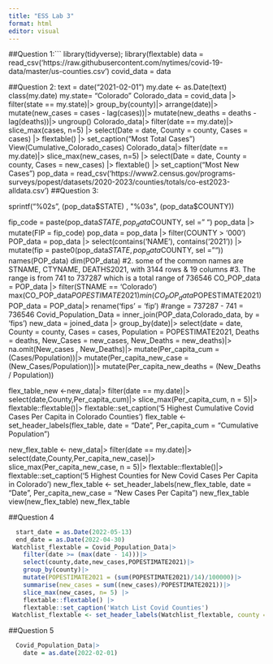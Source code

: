 ```yaml
---
title: "ESS Lab 3"
format: html
editor: visual
---
```


##Question 1:```
library(tidyverse); library(flextable)
data = read_csv('https://raw.githubusercontent.com/nytimes/covid-19-data/master/us-counties.csv')
covid_data = data

##Question 2:
text = date("2021-02-01")
my.date <- as.Date(text)
class(my.date)
my.state= "Colorado"
Colorado_data = covid_data |>
  filter(state == my.state)|>
  group_by(county)|>
  arrange(date)|>
  mutate(new_cases = cases - lag(cases))|>
  mutate(new_deaths = deaths - lag(deaths))|>
  ungroup()
Colorado_data|>
  filter(date == my.date)|>
  slice_max(cases, n=5) |>
  select(Date = date, County = county, Cases = cases) |>
  flextable() |>
  set_caption("Most Total Cases")
View(Cumulative_Colorado_cases)
Colorado_data|>
  filter(date == my.date)|>
  slice_max(new_cases, n=5) |>
  select(Date = date, County = county, Cases = new_cases) |>
  flextable() |>
  set_caption("Most New Cases")
pop_data = read_csv('https://www2.census.gov/programs-surveys/popest/datasets/2020-2023/counties/totals/co-est2023-alldata.csv')
##Question 3: 

sprintf("%02s", (pop_data$STATE) , "%03s", (pop_data$COUNTY))

  fip_code = paste(pop_data$STATE, pop_data$COUNTY, sel =" ")
pop_data |>
  mutate(FIP = fip_code)
pop_data = pop_data |>
  filter(COUNTY > '000')
POP_data = pop_data |>
  select(contains('NAME'), contains('2021')) |>
  mutate(fip = paste0(pop_data$STATE,pop_data$COUNTY, sel = ""))
names(POP_data)
dim(POP_data)
#2. some of the common names are STNAME, CTYNAME, DEATHS2021, with 3144 rows & 19 columns 
#3. The range is from 741 to 737287 which is a total range of 736546
CO_POP_data = POP_data |>
  filter(STNAME == 'Colorado')
max(CO_POP_data$POPESTIMATE2021)
min(CO_POP_data$POPESTIMATE2021)
POP_data = POP_data|>
  rename('fips' = 'fip')
#range = 737287 - 741 = 736546
Covid_Population_Data = inner_join(POP_data,Colorado_data, by = 'fips')
new_data = joined_data |>
  group_by(date)|>
  select(date = date, County = county, Cases = cases, Population = POPESTIMATE2021, Deaths = deaths, New_Cases = new_cases, New_Deaths = new_deaths)|>
  na.omit(New_cases , New_Deaths)|>
  mutate(Per_capita_cum = (Cases/Population))|>
  mutate(Per_capita_new_case = (New_Cases/Population))|>
  mutate(Per_capita_new_deaths = (New_Deaths / Population))

flex_table_new <-new_data|>
  filter(date == my.date)|>
  select(date,County,Per_capita_cum)|>
  slice_max(Per_capita_cum, n = 5)|>
  flextable::flextable()|>
   flextable::set_caption('5 Highest Cumulative Covid Cases Per Capita in Colorado Counties')
flex_table <- set_header_labels(flex_table, date = "Date",
                    Per_capita_cum = "Cumulative Population")

new_flex_table <- new_data|>
  filter(date == my.date)|>
  select(date,County,Per_capita_new_case)|>
  slice_max(Per_capita_new_case, n = 5)|>
  flextable::flextable()|>
  flextable::set_caption('5 Highest Counties for New Covid Cases Per Capita in Colorado')
new_flex_table <- set_header_labels(new_flex_table, date = "Date",
                                    Per_capita_new_case = "New Cases                                      Per Capita")
new_flex_table
view(new_flex_table)
new_flex_table

##Question 4 
```r

  start_date = as.Date(2022-05-13)
  end_date = as.Date(2022-04-30)
 Watchlist_flextable = Covid_Population_Data|>
    filter(date >= (max(date - 14)))|>
    select(county,date,new_cases,POPESTIMATE2021)|>
    group_by(county)|>
    mutate(POPESTIMATE2021 = (sum(POPESTIMATE2021)/14)/100000)|>
    summarise(new_cases = sum((new_cases)/POPESTIMATE2021))|>
    slice_max(new_cases, n= 5) |>
    flextable::flextable() |>
    flextable::set_caption('Watch List Covid Counties')
 Watchlist_flextable <- set_header_labels(Watchlist_flextable, county = 'County', new_cases = 'New Cases')
```
##Question 5 
```r
  Covid_Population_Data|>
    date = as.date(2022-02-01)
```

